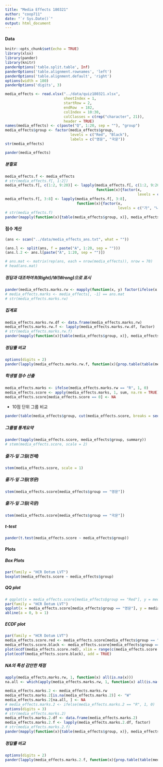 ```yaml
---
title: "Media Effects 180321"
author: "coop711"
date: "`r Sys.Date()`"
output: html_document
---
```


#### Data 

<!--#### Excel 자료 읽어들이기 

* excel 파일을 잘 읽어들이는 `xlsx` 패키지를 올려놓고, 자료구조에 맞춰 argument 설정.
    * Sheet 번호, startRow, colIndex, header 의 용도 파악. 
-->

```r
knitr::opts_chunk$set(echo = TRUE)
library(xlsx)
library(pander)
library(knitr)
panderOptions('table.split.table', Inf)
panderOptions('table.alignment.rownames', 'left')
panderOptions('table.alignment.default', 'right')
options(width = 180)
panderOptions('digits', 3)
```

```r
media_effects <- read.xlsx("../data/quiz180321.xlsx", 
                           sheetIndex = 1, 
                           startRow = 2, 
                           endRow  = 182, 
                           colIndex = 10:30, 
                           colClasses = c(rep("character", 21)), 
                           header = TRUE)
names(media_effects) <- c(paste("Q", 1:20, sep = ""), "group")
media_effects$group <- factor(media_effects$group, 
                              levels = c("Red", "Black"), 
                              labels = c("영문", "국문"))
str(media_effects)
```

```r
pander(media_effects)
```

##### 분할표

```r
media_effects.f <- media_effects
# str(media_effects.f[, 1:2])
media_effects.f[, c(1:2, 9:20)] <- lapply(media_effects.f[, c(1:2, 9:20)],
                                          function(x){factor(x, 
                                                             levels = c("가", "나", "다", "라"))})
media_effects.f[, 3:8] <- lapply(media_effects.f[, 3:8], 
                                 function(x){factor(x, 
                                                    levels = c("가", "나", "다", "라", "마"))})
# str(media_effects.f)
pander(mapply(function(x){table(media_effects$group, x)}, media_effects.f[1:20]))
```

#### 점수 계산

<!--* 정답 맞춰보기
    * 정답 읽어들이기. `what = ""`로 설정하여 `char`취급. 
-->

```r
(ans <- scan("../data/media_effects_ans.txt", what = ""))
```

<!--* 각 학생들의 답안과 맞춰보기 위하여 정답표 작성.
    * 문항별로 정답과 비교하기 위하여 각 문항을 리스트의 원소로 분리
    * `split()` 의 기능과 한계에 유의. `factor` 성격으로부터 `1, 10, 11, ..., 2, 20, ..., 3, 4, 5, ... , 9`로 순서를 잡게 되므로 다시 한번 정리할 필요.
-->
    
    
```r
(ans.l <- split(ans, f = paste("A", 1:20, sep = "")))
(ans.l.2 <- ans.l[paste("A", 1:20, sep = "")])

# ans.mat <- matrix(rep(ans, each = nrow(media_effects)), nrow = 70)
# head(ans.mat)
```

##### 정답과 대조하여 R(Right)/W(Wrong)으로 표시 
    
<!--* 채점표라는 의미의 `media_effects.marks` 로 저장-->
    
```r
pander(media_effects.marks.rw <- mapply(function(x, y) factor(ifelse(x == y, "R", "W")), y = ans.l.2, media_effects[, -21]))
# media_effects.marks <- media_effects[, -1] == ans.mat
# str(media_effects.marks.rw)
```

##### 집계표

```r
media_effects.marks.rw.df <- data.frame(media_effects.marks.rw)
media_effects.marks.rw.f <- lapply(media_effects.marks.rw.df, factor)
# str(media_effects.marks.rw.f)
pander(mapply(function(x){table(media_effects$group, x)}, media_effects.marks.rw.f, SIMPLIFY = FALSE))
```

##### 정답률 비교

```r
options(digits = 2)
pander(lapply(media_effects.marks.rw.f, function(x){prop.table(table(media_effects$group, x), margin = 1)[, 1]*100}))
```

##### 학생별 점수 산출

<!--+ 정답을 집계하기 위하여 "R" 갯수를 다시 산출하는 `ifelse()` 적용.
    + 4점씩 곱하면 100점 만점 기준의 점수가 됨. 
    + 조사표는 작성해서 제출했지만 빈칸이 있는 경우는 그 문항을 0점 처리, 결석의 경우는 점수가 모두 0으로 나오는 경우를  NA처리 
-->

```r
media_effects.marks <- ifelse(media_effects.marks.rw == "R", 1, 0)
media_effects.score <- apply(media_effects.marks, 1, sum, na.rm = TRUE) * 4
media_effects.score[media_effects.score == 0] <- NA
```

* 10점 단위 그룹 비교

```r
pander(table(media_effects$group, cut(media_effects.score, breaks = seq(10, 80, by = 10), include.lowest = TRUE, right = FALSE)))
```

##### 그룹별 통계요약

```r
pander(tapply(media_effects.score, media_effects$group, summary))
# stem(media_effects.score, scale = 2)
```

##### 줄기-잎 그림(전체)

```r
stem(media_effects.score, scale = 1)
```

##### 줄기-잎 그림(영문)

```r
stem(media_effects.score[media_effects$group == "영문"])
```

##### 줄기-잎 그림(국문)

```r
stem(media_effects.score[media_effects$group == "국문"])
```

##### t-test

```r
pander(t.test(media_effects.score ~ media_effects$group))
```

#### Plots

##### Box Plots

```r
par(family = "HCR Dotum LVT")
boxplot(media_effects.score ~ media_effects$group)
```

##### QQ plot

```r
# qqplot(x = media_effects.score[media_effects$group == "Red"], y = media_effects.score[media_effects$group == "Black"], xlab = "Red", ylab = "Black")
par(family = "HCR Dotum LVT")
qqplot(x = media_effects.score[media_effects$group == "영문"], y = media_effects.score[media_effects$group == "국문"], xlab = "영문", ylab = "국문", xlim = c(20, 80), ylim = c(20, 80))
abline(a = 0, b = 1)
```

##### ECDF plot

```r
par(family = "HCR Dotum LVT")
media_effects.score.red <- media_effects.score[media_effects$group == "영문" & !is.na(media_effects.score)]
media_effects.score.black <- media_effects.score[media_effects$group == "국문" & !is.na(media_effects.score)]
plot(ecdf(media_effects.score.red), xlim = range(c(media_effects.score.red, media_effects.score.black)), col = "red", main = "ECDF")
plot(ecdf(media_effects.score.black), add = TRUE)
```


##### NA의 특성 감안한 채점

<!--* 결석한 경우와 일부 문항에 답을 내지 않은 경우를 구분하는 것이 핵심.
    + `media_effects.marks`를 그대로 이용하면 쉽게 계산되나, `is.na`학습 목적으로 `media_effects.mark.rw`에서 출발
    + 모든 문항에 NA로 답한 결석한 학생들의 인덱스를 먼저 찾아내고,
-->

```r
apply(media_effects.marks.rw, 1, function(x) all(is.na(x)))
na.all <- which(apply(media_effects.marks.rw, 1, function(x) all(is.na(x))))
```

<!--* 정답률 계산
    + NA를 모두 오답처리한 후, 결석한 학생들만 다시 NA로 정정.
    + TRUE의 갯수를 합하여 평균. 
-->

```r
media_effects.marks.2 <- media_effects.marks.rw
media_effects.marks.2[is.na(media_effects.marks.2)] <- "W"
media_effects.marks.2[na.all, ] <- NA
# media_effects.marks.2 <- ifelse(media_effects.marks.2 == "R", 1, 0)
options(digits = 3)
# str(media_effects.marks.2)
media_effects.marks.2.df <- data.frame(media_effects.marks.2)
media_effects.marks.2.f <- lapply(media_effects.marks.2.df, factor)
# str(media_effects.marks.2.f)
pander(mapply(function(x){table(media_effects$group, x)}, media_effects.marks.2.f, SIMPLIFY = FALSE))
```

##### 정답률 비교

```r
options(digits = 2)
pander(lapply(media_effects.marks.2.f, function(x){prop.table(table(media_effects$group, x), margin = 1)[, 1]*100}))
```

<!--#### 어려운 문제?

##### 정답률 80% 이하

```r
pander(rate.by.item[which(rate.by.item <= 80), ])
```

##### 정답률 70% 이하

```r
pander(rate.by.item[which(rate.by.item <= 70), ])
```

##### 정답률 60% 이하

```r
pander(rate.by.item[which(rate.by.item <= 60), ])
```
-->

<!--## Data 정리

```r
save.image("media_effects_201801.RData")
```
-->